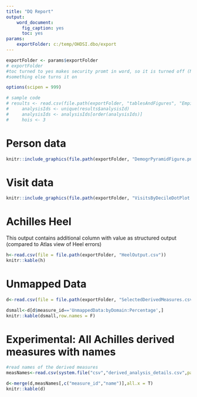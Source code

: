 ```yaml
---
title: "DQ Report"
output: 
    word_document:
      fig_caption: yes
      toc: yes
params: 
    exportFolder: c:/temp/OHDSI.dbo/export
---
```


```r
exportFolder <- params$exportFolder
# exportFolder
#toc turned to yes makes security promt in word, so it is turned off (NOT TRUE)
#something else turns it on

options(scipen = 999)

# sample code
# results <- read.csv(file.path(exportFolder, "tablesAndFigures", "EmpiricalCalibration.csv"))
#     analysisIds <- unique(results$analysisId)
#     analysisIds <- analysisIds[order(analysisIds)]
#     hois <- 3
```



# Person data

```r
knitr::include_graphics(file.path(exportFolder, "DemogrPyramidFigure.png"))
```

# Visit data


```r
knitr::include_graphics(file.path(exportFolder, "VisitsByDecileDotPlot.png"))
```

# Achilles Heel

This output contains additional column with value as structured output (compared to Atlas view of Heel errors)

```r
h<-read.csv(file = file.path(exportFolder, "HeelOutput.csv"))
knitr::kable(h)
```

# Unmapped Data

```r
d<-read.csv(file = file.path(exportFolder, "SelectedDerivedMeasures.csv"))

dsmall<-d[d$measure_id=='UnmappedData:byDomain:Percentage',]
knitr::kable(dsmall,row.names = F)
```



# Experimental: All Achilles derived measures with names

```r

#read names of the derived measures
measNames<-read.csv(system.file("csv","derived_analysis_details.csv",package="Achilles"))

d<-merge(d,measNames[,c("measure_id","name")],all.x = T)
knitr::kable(d)
```

